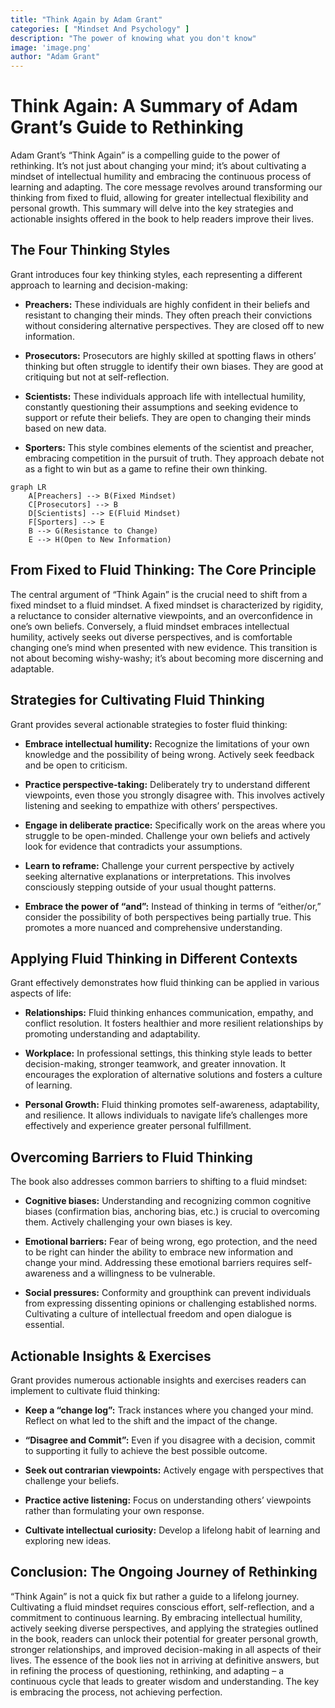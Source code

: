```yaml
---
title: "Think Again by Adam Grant"
categories: [ "Mindset And Psychology" ]
description: "The power of knowing what you don't know"
image: 'image.png'
author: "Adam Grant"
---
```

# Think Again: A Summary of Adam Grant's Guide to Rethinking

Adam Grant's "Think Again" is a compelling guide to the power of rethinking.  It's not just about changing your mind; it's about cultivating a mindset of intellectual humility and embracing the continuous process of learning and adapting. The core message revolves around transforming our thinking from fixed to fluid, allowing for greater intellectual flexibility and personal growth.  This summary will delve into the key strategies and actionable insights offered in the book to help readers improve their lives.


## The Four Thinking Styles

Grant introduces four key thinking styles, each representing a different approach to learning and decision-making:

* **Preachers:**  These individuals are highly confident in their beliefs and resistant to changing their minds. They often preach their convictions without considering alternative perspectives.  They are closed off to new information.

* **Prosecutors:**  Prosecutors are highly skilled at spotting flaws in others' thinking but often struggle to identify their own biases. They are good at critiquing but not at self-reflection.

* **Scientists:** These individuals approach life with intellectual humility, constantly questioning their assumptions and seeking evidence to support or refute their beliefs.  They are open to changing their minds based on new data.

* **Sporters:** This style combines elements of the scientist and preacher, embracing competition in the pursuit of truth. They approach debate not as a fight to win but as a game to refine their own thinking.


```mermaid
graph LR
    A[Preachers] --> B(Fixed Mindset)
    C[Prosecutors] --> B
    D[Scientists] --> E(Fluid Mindset)
    F[Sporters] --> E
    B --> G(Resistance to Change)
    E --> H(Open to New Information)
```


##  From Fixed to Fluid Thinking: The Core Principle

The central argument of "Think Again" is the crucial need to shift from a fixed mindset to a fluid mindset.  A fixed mindset is characterized by rigidity, a reluctance to consider alternative viewpoints, and an overconfidence in one's own beliefs.  Conversely, a fluid mindset embraces intellectual humility, actively seeks out diverse perspectives, and is comfortable changing one's mind when presented with new evidence.  This transition is not about becoming wishy-washy; it's about becoming more discerning and adaptable.


## Strategies for Cultivating Fluid Thinking

Grant provides several actionable strategies to foster fluid thinking:

* **Embrace intellectual humility:** Recognize the limitations of your own knowledge and the possibility of being wrong.  Actively seek feedback and be open to criticism.

* **Practice perspective-taking:** Deliberately try to understand different viewpoints, even those you strongly disagree with.  This involves actively listening and seeking to empathize with others' perspectives.

* **Engage in deliberate practice:**  Specifically work on the areas where you struggle to be open-minded.  Challenge your own beliefs and actively look for evidence that contradicts your assumptions.

* **Learn to reframe:**  Challenge your current perspective by actively seeking alternative explanations or interpretations.  This involves consciously stepping outside of your usual thought patterns.

* **Embrace the power of "and":** Instead of thinking in terms of "either/or," consider the possibility of both perspectives being partially true.  This promotes a more nuanced and comprehensive understanding.


##  Applying Fluid Thinking in Different Contexts

Grant effectively demonstrates how fluid thinking can be applied in various aspects of life:

* **Relationships:**  Fluid thinking enhances communication, empathy, and conflict resolution.  It fosters healthier and more resilient relationships by promoting understanding and adaptability.

* **Workplace:**  In professional settings, this thinking style leads to better decision-making, stronger teamwork, and greater innovation.  It encourages the exploration of alternative solutions and fosters a culture of learning.

* **Personal Growth:**  Fluid thinking promotes self-awareness, adaptability, and resilience.  It allows individuals to navigate life's challenges more effectively and experience greater personal fulfillment.


## Overcoming Barriers to Fluid Thinking

The book also addresses common barriers to shifting to a fluid mindset:

* **Cognitive biases:**  Understanding and recognizing common cognitive biases (confirmation bias, anchoring bias, etc.) is crucial to overcoming them.  Actively challenging your own biases is key.

* **Emotional barriers:**  Fear of being wrong, ego protection, and the need to be right can hinder the ability to embrace new information and change your mind.  Addressing these emotional barriers requires self-awareness and a willingness to be vulnerable.

* **Social pressures:**  Conformity and groupthink can prevent individuals from expressing dissenting opinions or challenging established norms.  Cultivating a culture of intellectual freedom and open dialogue is essential.


##  Actionable Insights & Exercises

Grant provides numerous actionable insights and exercises readers can implement to cultivate fluid thinking:

* **Keep a "change log":**  Track instances where you changed your mind.  Reflect on what led to the shift and the impact of the change.

* **"Disagree and Commit":**  Even if you disagree with a decision, commit to supporting it fully to achieve the best possible outcome.

* **Seek out contrarian viewpoints:**  Actively engage with perspectives that challenge your beliefs.

* **Practice active listening:**  Focus on understanding others' viewpoints rather than formulating your own response.

* **Cultivate intellectual curiosity:**  Develop a lifelong habit of learning and exploring new ideas.


## Conclusion: The Ongoing Journey of Rethinking


"Think Again" is not a quick fix but rather a guide to a lifelong journey.  Cultivating a fluid mindset requires conscious effort, self-reflection, and a commitment to continuous learning.  By embracing intellectual humility, actively seeking diverse perspectives, and applying the strategies outlined in the book, readers can unlock their potential for greater personal growth, stronger relationships, and improved decision-making in all aspects of their lives.  The essence of the book lies not in arriving at definitive answers, but in refining the process of questioning, rethinking, and adapting – a continuous cycle that leads to greater wisdom and understanding. The key is embracing the process, not achieving perfection.

